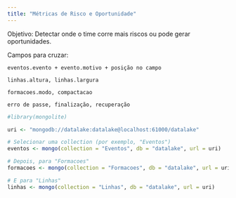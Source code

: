```yaml
---
title: "Métricas de Risco e Oportunidade"
---
```


Objetivo: Detectar onde o time corre mais riscos ou pode gerar oportunidades.

Campos para cruzar:

    eventos.evento + evento.motivo + posição no campo

    linhas.altura, linhas.largura

    formacoes.modo, compactacao

    erro de passe, finalização, recuperação


```r
#library(mongolite)

uri <- "mongodb://datalake:datalake@localhost:61000/datalake"

# Selecionar uma collection (por exemplo, "Eventos")
eventos <- mongo(collection = "Eventos", db = "datalake", url = uri)

# Depois, para "Formacoes"
formacoes <- mongo(collection = "Formacoes", db = "datalake", url = uri)

# E para "Linhas"
linhas <- mongo(collection = "Linhas", db = "datalake", url = uri)
```

